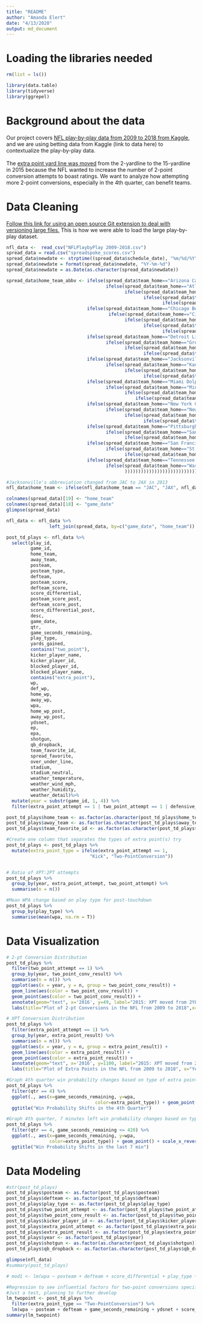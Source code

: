 ```yaml
---
title: "README"
author: "Amanda Elert"
date: "4/13/2020"
output: md_document
---
```


# Loading the libraries needed
```r
rm(list = ls())

library(data.table)
library(tidyverse)
library(ggrepel)
```

# Background about the data
Our project covers [NFL play-by-play data from 2009 to 2018 from Kaggle](https://www.kaggle.com/maxhorowitz/nflplaybyplay2009to2016), and we are using betting data from Kaggle (link to data here) to contextualize the play-by-play data.
<br>
<br>
The [extra point yard line was moved](http://www.nfl.com/news/story/0ap3000000493347/article/nfl-moves-extra-point-to-15yard-line-for-2015-season
) from the 2-yardline to the 15-yardline in 2015 because the NFL wanted to increase the number of 2-point conversion attempts to boast ratings. We want to analyze how attempting more 2-point conversions, especially in the 4th quarter, can benefit teams.

# Data Cleaning
[Follow this link for using an open source Git extension to deal with versioning large files.](https://git-lfs.github.com/) This is how we were able to load the large play-by-play dataset.
```r
nfl_data <-  read_csv("NFLPlaybyPlay 2009-2018.csv")
spread_data = read.csv("spreadspoke_scores.csv")
spread_data$newdate <- strptime((spread_data$schedule_date), "%m/%d/%Y")
spread_data$newdate = format(spread_data$newdate, "%Y-%m-%d")
spread_data$newdate = as.Date(as.character(spread_data$newdate))

spread_data$home_team_abbv <- ifelse(spread_data$team_home=="Arizona Cardinals", "ARI",
                                     ifelse(spread_data$team_home=="Atlanta Falcons", "ATL", 
                                            ifelse(spread_data$team_home=="Baltimore Ravens", "BAL",
                                                   ifelse(spread_data$team_home=="Buffalo Bills", "BUF",
                                                          ifelse(spread_data$team_home=="Carolina Panthers", "CAR",
                              ifelse(spread_data$team_home=="Chicago Bears", "CHI",
                                      ifelse(spread_data$team_home=="Cincinnati Bengals", "CIN",
                                            ifelse(spread_data$team_home=="Cleveland Browns", "CLE",
                                                   ifelse(spread_data$team_home=="Dallas Cowboys", "DAL",
                                                          ifelse(spread_data$team_home=="Denver Broncos", "DEN", 
                              ifelse(spread_data$team_home=="Detroit Lions", "DET",
                                     ifelse(spread_data$team_home=="Green Bay Packers", "GB",
                                            ifelse(spread_data$team_home=="Houston Texans", "HOU",
                                                   ifelse(spread_data$team_home=="Indianapolis Colts", "IND",
                              ifelse(spread_data$team_home=="Jacksonville Jaguars", "JAX",
                                     ifelse(spread_data$team_home=="Kansas City Chiefs", "KC",
                                            ifelse(spread_data$team_home=="Los Angeles Rams", "LA",
                                                   ifelse(spread_data$team_home=="Los Angeles Chargers", "LAC",
                              ifelse(spread_data$team_home=="Miami Dolphins", "MIA",
                                     ifelse(spread_data$team_home=="Minnesota Vikings", "MIN",
                                            ifelse(spread_data$team_home=="New England Patriots", "NE",
                                                ifelse(spread_data$team_home=="New Orleans Saints", "NO",
                              ifelse(spread_data$team_home=="New York Giants", "NYG",
                                     ifelse(spread_data$team_home=="New York Jets", "NYJ",
                                            ifelse(spread_data$team_home=="Oakland Raiders", "OAK",
                                                   ifelse(spread_data$team_home=="Philadelphia Eagles", "PHI",
                              ifelse(spread_data$team_home=="Pittsburgh Steelers", "PIT",
                                     ifelse(spread_data$team_home=="San Diego Chargers", "SD",
                                            ifelse(spread_data$team_home=="Seattle Seahawks", "SEA",
                              ifelse(spread_data$team_home=="San Francisco 49ers", "SF",
                                     ifelse(spread_data$team_home=="St. Louis Rams", "STL",
                                            ifelse(spread_data$team_home=="Tampa Bay Buccaneers", "TB",
                              ifelse(spread_data$team_home=="Tennessee Titans", "TEN",
                                     ifelse(spread_data$team_home=="Washington Redskins", "WAS", "NA"
                                            ))))))))))))))))))))))))))))))))))

#Jacksonville's abbreviation changed from JAC to JAX in 2013
nfl_data$home_team <- ifelse(nfl_data$home_team == "JAC", "JAX", nfl_data$home_team)

colnames(spread_data)[19] <- "home_team"
colnames(spread_data)[18] <- "game_date"
glimpse(spread_data)

nfl_data <- nfl_data %>% 
                left_join(spread_data, by=c("game_date", "home_team"))

post_td_plays <- nfl_data %>% 
  select(play_id,
         game_id,
         home_team,
         away_team,
         posteam,
         posteam_type,
         defteam,
         posteam_score,
         defteam_score,
         score_differential,
         posteam_score_post,
         defteam_score_post,
         score_differential_post,
         desc,
         game_date,
         qtr,
         game_seconds_remaining,
         play_type,
         yards_gained,
         contains("two_point"),
         kicker_player_name,
         kicker_player_id,
         blocked_player_id,
         blocked_player_name,
         contains("extra_point"),
         wp,
         def_wp,
         home_wp,
         away_wp,
         wpa,
         home_wp_post,
         away_wp_post,
         ydsnet, 
         ep, 
         epa,
         shotgun,
         qb_dropback,
         team_favorite_id, 
         spread_favorite, 
         over_under_line, 
         stadium,
         stadium_neutral, 
         weather_temperature,
         weather_wind_mph,
         weather_humidity,
         weather_detail)%>% 
  mutate(year = substr(game_id, 1, 4)) %>%
  filter(extra_point_attempt == 1 | two_point_attempt == 1 | defensive_extra_point_attempt == 1 | defensive_two_point_attempt == 1)

post_td_plays$home_team <- as.factor(as.character(post_td_plays$home_team))
post_td_plays$away_team <- as.factor(as.character(post_td_plays$away_team))
post_td_plays$team_favorite_id <- as.factor(as.character(post_td_plays$team_favorite_id))

#Create one column that separates the types of extra point(s) try
post_td_plays <- post_td_plays %>% 
  mutate(extra_point_type = ifelse(extra_point_attempt == 1,
                               "Kick", "Two-PointConversion"))


# Ratio of XPT:2PT attempts
post_td_plays %>% 
  group_by(year, extra_point_attempt, two_point_attempt) %>% 
  summarise(n = n())

#Mean WPA change based on play type for post-touchdown 
post_td_plays %>% 
  group_by(play_type) %>% 
  summarise(mean(wpa, na.rm = T))

```

# Data Visualization
```r
# 2-pt Conversion Distribution
post_td_plays %>% 
  filter(two_point_attempt == 1) %>% 
  group_by(year, two_point_conv_result) %>% 
  summarise(n = n()) %>% 
  ggplot(aes(x = year, y = n, group = two_point_conv_result)) +
  geom_line(aes(color = two_point_conv_result)) +
  geom_point(aes(color = two_point_conv_result)) +
  annotate(geom="text", x='2016', y=49, label="2015: XPT moved from 2YL to 15YL", color="darkgray") +
  labs(title="Plot of 2-pt Conversions in the NFL from 2009 to 2018",x="Year", y = "Count")

# XPT Conversion Distribution
post_td_plays %>% 
  filter(extra_point_attempt == 1) %>% 
  group_by(year, extra_point_result) %>% 
  summarise(n = n()) %>% 
  ggplot(aes(x = year, y = n, group = extra_point_result)) +
  geom_line(aes(color = extra_point_result)) +
  geom_point(aes(color = extra_point_result)) +
  annotate(geom="text", x='2016', y=1100, label="2015: XPT moved from 2YL to 15YL", color="darkgray") +
  labs(title="Plot of Extra Points in the NFL from 2009 to 2018", x="Year", y = "Count")

#Graph 4th quarter win probability changes based on type of extra point try
post_td_plays %>% 
  filter(qtr == 4) %>% 
  ggplot(., aes(x=game_seconds_remaining, y=wpa, 
                                 color=extra_point_type)) + geom_point() + scale_x_reverse() +
  ggtitle("Win Probability Shifts in the 4th Quarter")

#Graph 4th quarter, 7 minutes left win probability changes based on type of extra point try
post_td_plays %>% 
  filter(qtr == 4, game_seconds_remaining <= 420) %>% 
  ggplot(., aes(x=game_seconds_remaining, y=wpa, 
                color=extra_point_type)) + geom_point() + scale_x_reverse()  +
  ggtitle("Win Probability Shifts in the last 7 min")
```

# Data Modeling
```r
#str(post_td_plays)
post_td_plays$posteam <- as.factor(post_td_plays$posteam)
post_td_plays$defteam <- as.factor(post_td_plays$defteam)
post_td_plays$play_type <- as.factor(post_td_plays$play_type)
post_td_plays$two_point_attempt <- as.factor(post_td_plays$two_point_attempt)
post_td_plays$two_point_conv_result <- as.factor(post_td_plays$two_point_conv_result)
post_td_plays$kicker_player_id <- as.factor(post_td_plays$kicker_player_id)
post_td_plays$extra_point_attempt <- as.factor(post_td_plays$extra_point_attempt)
post_td_plays$extra_point_result <- as.factor(post_td_plays$extra_point_result)
post_td_plays$year <- as.factor(post_td_plays$year)
post_td_plays$shotgun <- as.factor(as.character(post_td_plays$shotgun))
post_td_plays$qb_dropback <- as.factor(as.character(post_td_plays$qb_dropback))

glimpse(nfl_data)
#summary(post_td_plays)

# mod1 <- lm(wpa ~ posteam + defteam + score_differential + play_type + two_point_attempt + two_point_conv_result + kicker_player_id + extra_point_attempt + extra_point_result + year, data = post_td_plays)

#Regression to see influential factors for two-point conversions specifcially
#Just a test, planning to further develop
lm_twopoint <- post_td_plays %>% 
  filter(extra_point_type == "Two-PointConversion") %>% 
  lm(wpa ~ posteam + defteam + game_seconds_remaining + ydsnet + score_differential + epa, data = .)
summary(lm_twopoint)
```
